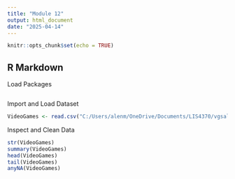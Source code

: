 ---
title: "Module 12"
output: html_document
date: "2025-04-14"
---

```{r setup, include=FALSE}
knitr::opts_chunk$set(echo = TRUE)
```

## R Markdown


Load Packages
```{r}

```



Import and Load Dataset
```{r}
VideoGames <- read.csv("C:/Users/alenm/OneDrive/Documents/LIS4370/vgsales.csv")

```


Inspect and Clean Data
```{r}
str(VideoGames)
summary(VideoGames)
head(VideoGames)
tail(VideoGames)
anyNA(VideoGames)


```

